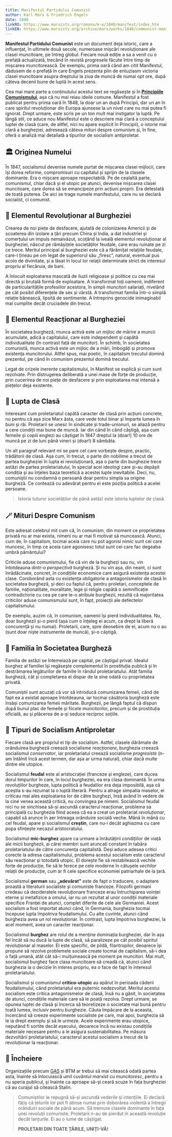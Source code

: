 ```yaml
---
title: Manifestul Partidului Comunist
author: Karl Marx & Friedrich Engels
date: 1848
linkRO: https://www.marxists.org/romana/m-e/1848/manifest/index.htm
linkEN: https://www.marxists.org/archive/marx/works/1848/communist-manifesto/
---
```


**Manifestul Partidului Comunist** este un document deja istoric, care a influențat, în ultimele două secole, numeroase mișcări revoluționare ale clasei muncitoare, pe întreg globul. Fiecare nouă ediție a sa a venit cu o prefață actualizată, trecând în revistă progresele făcute între timp de mișcarea muncitorească. De exemplu, prima oară când am citit Manifestul, dădusem de o prefață în care Engels prezenta plin de entuziasm victoria clasei muncitoare asupra dreptului la ziua de muncă de numai opt ore, după câteva decenii bune de luptă în acest sens.

Cea mai mare parte a conținutului acestui text se regăsește și în [**Principiile Comunismului**](/note/principiile-comunismului/), așa că nu mai reiau ideile comune. Manifestul a fost publicat pentru prima oară în 1848, la doar un an după Principii, dar un an în care spiritul revoluționar din Europa ajunsese la un nivel care nu mai putea fi ignorat. Drept urmare, este scris pe un ton mult mai instigator la luptă. Pe lângă stil, ce aduce nou Manifestul este o descriere mai clară a conceptului luptei de clasă (care, de altfel, nici nu apare explicit în Principii), o istorie mai clară a burgheziei, adresează câteva mituri despre comunism și, în fine, oferă o analiză mai detaliată a tipurilor de socialism antiproletar.

## 🏛️ Originea Numelui

În 1847, socialismul devenise numele purtat de mișcarea clasei mijlocii, care își dorea reforme, compromisuri cu capitalul și sprijin de la clasele dominante. Era o mișcare aproape respectabilă. Pe de cealaltă parte, comunismul, chiar dacă și el utopic pe atunci, devenise mișcarea clasei muncitoare, care dorea să se emancipeze prin acțiuni proprii. Era detestată de toată puterea. De aici se trage numele manifestului, care nu se declară socialist, ci comunist.

## 💸 Elementul Revoluționar al Burgheziei

Crearea de noi piețe de desfacere, ajutată de colonizarea Americii și de scoaterea din izolare a țări precum China și India, a dat industriei și comerțului un impuls nemaivăzut, scoțând la iveală elementul revoluționar al burgheziei, născut pe rămășițele societăților feudale, care erau ruinate pe zi ce trece. Meritul principal al burgheziei este că a fărâmițat relațiile feudale, care-l țineau pe om legat de superiorul său „firesc”, natural, eventual pus acolo de divinitate, și a lăsat în locul lor relații determinate strict de interesul propriu al fiecăruia, de bani.

A înlocuit exploatarea mascată de iluzii religioase și politice cu cea mai directă și brutală formă de exploatare. A transformat toți oamenii, indiferent de particularitățile profesiilor acestora, în simpli muncitori salariați, nivelând pe cât posibil diferențele de sex și vârstă. A transformat familia într-o simplă relație bănească, lipsită de sentimente. A întreprins genocide inimaginabil mai cumplite decât cruciadele din trecut.

## 🥀 Elementul Reacționar al Burgheziei

În societatea burgheză, munca activă este un mijloc de mărire a muncii acumulate, adică a capitalului, care este independent și capătă individualitate (în contrast față de muncitor). În schimb, în societatea comunistă, munca activă este un mijloc de a mări, îmbogăți și promova existența muncitorului. Altfel spus, mai poetic, în capitalism trecutul domină prezentul, pe când în comunism prezentul domină trecutul.

Legat de crizele inerente capitalismului, în Manifest se explică și cum sunt rezolvate. Prin distrugerea deliberată a unei mase de forțe de producție, prin cucerirea de noi piețe de desfacere și prin exploatarea mai intensă a piețelor deja existente.

## 🤺 Lupta de Clasă

Interesant cum proletariatul capătă caracter de clasă prin acțiuni concrete, nu pentru că așa zice Marx ăsta, care vede totul binar și împarte lumea în buni și răi. Proletarii se unesc în sindicate și trade-unionuri, se aliază pentru a cere condiții mai bune de muncă. Iar din când în când câștigă, așa cum femeile și copiii englezi au câștigat în 1847 dreptul la (doar!) 10 ore de muncă pe zi de luni până vineri și (doar!) 8 sâmbăta.

Un alt paragraf relevant mi se pare cel care vorbește despre, practic, trădătorii de clasă. Așa cum, în trecut, o parte din nobilime a trecut de partea burgheziei în lupta ei revoluționară, așa o parte din burghezie trece astăzi de partea proletariatului, în special acei ideologi care și-au depășit condiția și au înțeles baza teoretică a acestei lupte inevitabile. Deci, nu, comuniștii nu condamnă o persoană doar pentru simpla sa origine burgheză. Ce contează cu adevărat pentru ei este poziția politică a acelei persoane.

> Istoria tuturor societăților de până astăzi este istoria luptelor de clasă.

## 🪄 Mituri Despre Comunism

Este adresat celebrul mit cum că, în comunism, din moment ce proprietatea privată nu ar mai exista, nimeni nu ar mai fi motivat să muncească. Atunci, cum de, în capitalism, tocmai aceia care nu pot agonisi nimic sunt cei care muncesc, în timp ce aceia care agonisesc totul sunt cei care fac degeaba umbră pământului?

Criticile aduse comunismului, fie că vin de la burghezi sau nu, vin întotdeauna dintr-o _perspectivă_ burgheză. Și nu vin așa, din neant, ci sunt înrădăcinate, concret, în condițiile economice care asigură existența acestei clase. Coroborând asta cu existența obligatorie a antagonismelor de clasă în societatea burgheză, și deci cu faptul că, pentru proletari, conceptele de familie, naționalitate, moralitate, lege și religie capătă o semnificație contradictorie cu cea pe care le-o atribuie burghezii, rezultă că majoritatea criticilor aduse comunismului sunt, în fapt, proiecții ale defectelor capitalismului.

De exemplu, auzim că, în comunism, oamenii își pierd individualitatea. Nu, doar burghezii și-o pierd (așa cum o înțeleg ei acum, ca drept la liberă concurență și nu numai). Proletarii, care, spre deosebire de ei, acum nu o au (sunt doar niște instrumente de muncă), și-o câștigă.

## 🏡 Familia în Societatea Burgheză

Familia de astăzi se întemeiază pe capital, pe câștigul privat. Idealul burghez al familiei își regăsește complementul în prostituția publică și în destrămarea legăturilor de familie în rândul proletariatului. Atât familia burgheză, cât și completarea ei dispar de la sine odată cu proprietatea privată.

Comuniștii sunt acuzați că vor să introducă comunizarea femeii, când de fapt ea a existat aproape întotdeauna, iar tocmai căsătoria burgheză este însăși comunizarea femeii măritate. Burghezii, pe lângă faptul că dispun după bunul plac de femeile și fiicele muncitorilor, precum și de prostituția oficială, au și plăcerea de a-și seduce reciproc soțiile.

## 🌹 Tipuri de Socialism Antiproletar

Fiecare clasă are propriul ei tip de socialism. Astfel, clasele dărâmate de orânduirea burgheză creează socialisme _reacționare_, burghezia creează socialismul _conservator_, iar proletariatul creează socialisme _progresiste_ (n-am întâlnit încă acest termen, dar așa ar urma natural), chiar dacă multe dintre ele utopice.

Socialismul **feudal** este al aristocrației (franceze și engleze), care ducea dorul timpurilor în care, în locul burgheziei, ea era clasa dominantă. În urma revoluțiilor burgheze, lupta politică a feudalilor era deja imposibilă, așa că aceștia s-au rezumat la o luptă literară. Pentru a atrage simpatia maselor, ei criticau mai ales exploatarea lor de către burghezi, însă având în vedere de la cine venea această critică, nu convingea pe nimeni. Socialismul feudal nici nu se sinchisea să-și ascundă caracterul reacționar, problema sa principală cu burghezia fiind aceea că ea a creat un proletariat _revoluționar_, capabil să arunce în aer întreaga orânduire socială veche. Mână în mână cu cel feudal, apare și socialismul **creștin**, care nu-i decât aghiazma cu care popa sfințește necazul aristocratului.

Socialismul **mic-burghez** apare ca urmare a înrăutățirii condițiilor de viață ale micii burghezii, ai cărei membri sunt aruncați constant în tabăra proletariatului de către concurența capitalistă. Deși aduce adesea critici corecte la adresa capitalismului, problema acestui socialism este caracterul său reacționar și totodată utopic. El dorește fie să restabilească vechile forțe de producție, fie să le ferece pe cele moderne în cătușele _vechilor_ relații de producție, cum ar fi cele specifice economiei patriarhale de la țară.

Socialismul **german** sau **„adevărat”** este de fapt o traducere, o adaptare proastă a literaturii socialiste și comuniste franceze. Filozofii germani credeau că dezideratele revoluționare franceze erau întruchiparea voinței eterne și metafizice a omului, iar nu un rezultat al unor condiții materiale specifice Franței de atunci, complet diferite de cele ale Germaniei. Acest socialism a fost importat atunci când, în Germania, burghezia tocmai începuse lupta împotriva feudalismului. Cu alte cuvinte, atunci când burghezia avea un rol revoluționar. În contrast, lupta împotriva burgheziei, la acel moment, avea un caracter reacționar.

Socialismul **burghez** are rolul de a menține dominația burgheziei, dar în așa fel încât să nu ducă la lupte de clasă, să paralizeze pe cât posibil spiritul revoluționar al maselor. El este specific, de pildă, filantropilor, deoarece își propune să rezolve problemele sociale create tocmai de capitalism, să-i dea o față umană, atât cât să-i mulțumească pe moment pe muncitori. Mai mult, socialismul burghez face clasa muncitoare să creadă că, atunci când burghezia ia o decizie în interes propriu, ea o face de fapt în interesul proletariatului.

Socialismul și comunismul **critico-utopic** au apărut în perioada căderii feudalismului, când proletariatul era puternic nedezvoltat. Meritul acestui socialism este critica antagonismelor de clasă, însă nu a găsit, în societatea de atunci, condițiile materiale care să le poată rezolva. Drept urmare, se opunea luptei de clasă și încerca să teoretizeze o societate mai bună pentru toată lumea, inclusiv pentru burghezie. Căuta împăcare de la aceasta, încercând să creeze experimente socialiste pe care, mai apoi, burghezia să le ia drept exemplu și să le urmeze. Acele experimente erau utopice, neputând fi sortite decât eșecului, deoarece încă nu existau condițiile materiale necesare pentru a le asigura sustenabilitatea. Pe măsura dezvoltării proletariatului, caracterul acestui socialism a trecut de la revoluționar la reacționar.

## 👊 Încheiere

Organizațiile precum [GAS](https://telegra.ph/Despre-preciz%C4%83rile-unor-corpuri-asuprite-04-24) și BTM ar trebui să mai citească odată partea asta, înainte să înlocuiască umil cuvântul _marxist_ cu _muncitoresc_, pentru a nu speria publicul, și înainte ca aproape să-și ceară scuze în fața burgheziei că au curajul să citească Stalin.

> Comuniștilor le repugnă să-și ascundă vederile și intențiile. Ei declară fățiș că țelurile lor pot fi atinse numai prin doborârea violentă a întregii orânduiri sociale de până acum. Să tremure clasele dominante în fața unei revoluții comuniste. Proletarii n-au de pierdut în această revoluție decât lanțurile. Ei au o lume de câștigat.
>
> **PROLETARI DIN TOATE ȚĂRILE, UNIȚI-VĂ!**
